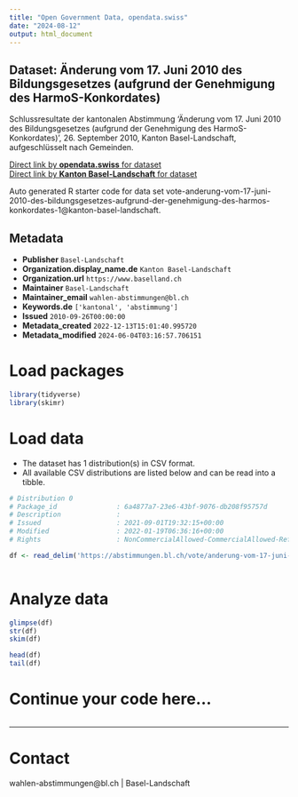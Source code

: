 ```yaml
---
title: "Open Government Data, opendata.swiss"
date: "2024-08-12"
output: html_document
---
```


## Dataset: Änderung vom 17. Juni 2010 des Bildungsgesetzes (aufgrund der Genehmigung des HarmoS-Konkordates)

Schlussresultate der kantonalen Abstimmung 'Änderung vom 17. Juni 2010 des Bildungsgesetzes (aufgrund der Genehmigung des HarmoS-Konkordates)', 26. September 2010, Kanton Basel-Landschaft, aufgeschlüsselt nach Gemeinden.

[Direct link by **opendata.swiss** for dataset](https://opendata.swiss/de/dataset/anderung-vom-17-juni-2010-des-bildungsgesetzes-aufgrund-der-genehmigung-des-harmos-konkordates)<br>
[Direct link by **Kanton Basel-Landschaft** for dataset](https://abstimmungen.bl.ch/vote/anderung-vom-17-juni-2010-des-bildungsgesetzes-aufgrund-der-genehmigung-des-harmos-konkordates-1/data)

Auto generated R starter code for data set vote-anderung-vom-17-juni-2010-des-bildungsgesetzes-aufgrund-der-genehmigung-des-harmos-konkordates-1@kanton-basel-landschaft.

## Metadata

- **Publisher** `Basel-Landschaft`
- **Organization.display_name.de** `Kanton Basel-Landschaft`
- **Organization.url** `https://www.baselland.ch`
- **Maintainer** `Basel-Landschaft`
- **Maintainer_email** `wahlen-abstimmungen@bl.ch`
- **Keywords.de** `['kantonal', 'abstimmung']`
- **Issued** `2010-09-26T00:00:00`
- **Metadata_created** `2022-12-13T15:01:40.995720`
- **Metadata_modified** `2024-06-04T03:16:57.706151`


# Load packages

```r

library(tidyverse)
library(skimr)

```

# Load data

-   The dataset has 1 distribution(s) in CSV format.
-   All available CSV distributions are listed below and can be read into a tibble.

```r

# Distribution 0
# Package_id               : 6a4877a7-23e6-43bf-9076-db208f95757d
# Description              : 
# Issued                   : 2021-09-01T19:32:15+00:00
# Modified                 : 2022-01-19T06:36:16+00:00
# Rights                   : NonCommercialAllowed-CommercialAllowed-ReferenceRequired

df <- read_delim('https://abstimmungen.bl.ch/vote/anderung-vom-17-juni-2010-des-bildungsgesetzes-aufgrund-der-genehmigung-des-harmos-konkordates-1/data-csv')



```

# Analyze data

```r

glimpse(df)
str(df)
skim(df)

head(df)
tail(df)

```

# Continue your code here...

```r

```

------------------------------------------------------------------------

# Contact

wahlen-abstimmungen@bl.ch | Basel-Landschaft
